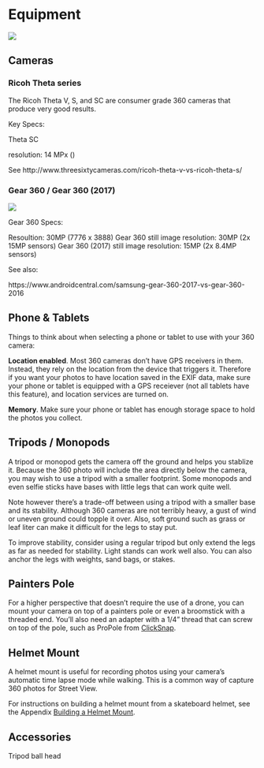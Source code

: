 # Equipment

![](images/work-in-progress_200x118.png)

## Cameras

### Ricoh Theta series

The Ricoh Theta V, S, and SC are consumer grade 360 cameras that produce very good results. 

Key Specs: 

Theta SC

resolution: 14 MPx ()

See http://www.threesixtycameras.com/ricoh-theta-v-vs-ricoh-theta-s/


### Gear 360 / Gear 360 (2017)

![](images/gear360_410x380.jpg)

Gear 360 Specs:

Resoultion: 30MP (7776 x 3888)
Gear 360 still image resolution:	30MP (2x 15MP sensors)
Gear 360 (2017) still image resolution:	15MP (2x 8.4MP sensors)

See also: 

https://www.androidcentral.com/samsung-gear-360-2017-vs-gear-360-2016


## Phone & Tablets

Things to think about when selecting a phone or tablet to use with your 360 camera:

**Location enabled**. Most 360 cameras don't have GPS receivers in them. Instead, they rely on the location from the device that triggers it. Therefore if you want your photos to have location saved in the EXIF data, make sure your phone or tablet is equipped with a GPS receiever (not all tablets have this feature), and location services are turned on.

**Memory**. Make sure your phone or tablet has enough storage space to hold the photos you collect. 

## Tripods / Monopods

A tripod or monopod gets the camera off the ground and helps you stablize it. Because the 360 photo will include the area directly below the camera, you may wish to use a tripod with a smaller footprint. Some monopods and even selfie sticks have bases with little legs that can work quite well.

Note however there's a trade-off between using a tripod with a smaller base and its stability. Although 360 cameras are not terribly heavy, a gust of wind or uneven ground could topple it over. Also, soft ground such as grass or leaf liter can make it difficult for the legs to stay put.

To improve stability, consider using a regular tripod but only extend the legs as far as needed for stability. Light stands can work well also. You can also anchor the legs with weights, sand bags, or stakes.

## Painters Pole

For a higher perspective that doesn't require the use of a drone, you can mount your camera on top of a painters pole or even a broomstick with a threaded end. You'll also need an adapter with a 1/4" thread that can  screw on top of the pole, such as ProPole from [ClickSnap](https://www.clicksnap.net/){target="_blank"}. 

## Helmet Mount

A helmet mount is useful for recording photos using your camera's automatic time lapse mode while walking. This is a common way of capture 360 photos for Street View.

For instructions on building a helmet mount from a skateboard helmet, see the Appendix [Building a Helmet Mount](#helmet-mount-appendix).

## Accessories 

Tripod ball head 



